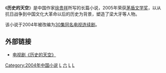 {{otheruses|other=「歷史的天空」的其他用法|歷史的天空}}
《'''历史的天空'''》是中国作家[[徐贵祥|徐贵祥]]所写的长篇小说，2005年荣获[[茅盾文学奖|茅盾文学奖]]，以从抗日战争到中国文化大革命以后的历史为背景，塑造了梁大牙等人物。

该小说于2004年被改编为[[历史的天空_(电视剧)|30集同名电视连续剧]]。

==外部链接==
* [http://ent.sina.com.cn/m/f/lsdtk/index.html 电视剧《历史的天空》] {{Wayback|url=http://ent.sina.com.cn/m/f/lsdtk/index.html |date=20190407020832 }}

{{茅盾文学奖|第六屆}}
{{novel-stub}}
[[Category:2004年中国小说|Category:2004年中国小说]]
[[Category:中華民國大陸時期背景小說|L]]
[[Category:茅盾文学奖获奖作品|六]]
[[Category:抗日戰爭題材作品|L]]
[[Category:改编成电视剧的中华人民共和国小说|L]]